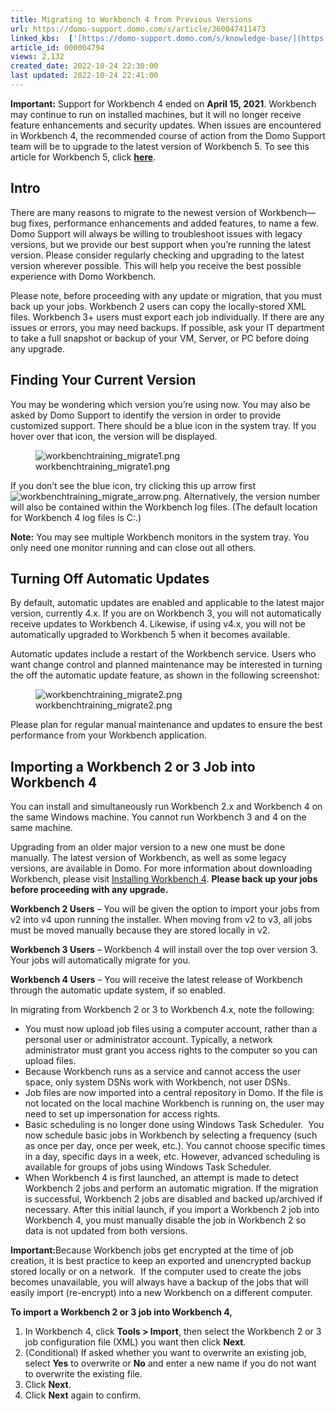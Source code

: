```yaml
---
title: Migrating to Workbench 4 from Previous Versions
url: https://domo-support.domo.com/s/article/360047411473
linked_kbs:  ['[https://domo-support.domo.com/s/knowledge-base/](https://domo-support.domo.com/s/knowledge-base/)', '[https://domo-support.domo.com/s/](https://domo-support.domo.com/s/)', '[https://domo-support.domo.com/s/topic/0TO5w000000ZammGAC](https://domo-support.domo.com/s/topic/0TO5w000000ZammGAC)', '[https://domo-support.domo.com/s/topic/0TO5w000000ZaoPGAS](https://domo-support.domo.com/s/topic/0TO5w000000ZaoPGAS)', '[https://domo-support.domo.com/s/topic/0TO5w000000ZapSGAS](https://domo-support.domo.com/s/topic/0TO5w000000ZapSGAS)', '[https://domo-support.domo.com/s/article/360043437133](https://domo-support.domo.com/s/article/360043437133)', '[https://domo-support.domo.com/s/article/360046765374](https://domo-support.domo.com/s/article/360046765374)', '[https://domo-support.domo.com/s/article/360047411473](https://domo-support.domo.com/s/article/360047411473)', '[https://domo-support.domo.com/s/topic/0TO5w000000ZapSGAS/workbench-4](https://domo-support.domo.com/s/topic/0TO5w000000ZapSGAS/workbench-4)', '[https://domo-support.domo.com/s/article/360043429933](https://domo-support.domo.com/s/article/360043429933)', '[https://domo-support.domo.com/s/article/360043429953](https://domo-support.domo.com/s/article/360043429953)', '[https://domo-support.domo.com/s/article/360042925494](https://domo-support.domo.com/s/article/360042925494)', '[https://domo-support.domo.com/s/article/4408174643607](https://domo-support.domo.com/s/article/4408174643607)', '[https://domo-support.domo.com/s/article/360043429913](https://domo-support.domo.com/s/article/360043429913)', '[https://domo-support.domo.com/s/login/](https://domo-support.domo.com/s/login/)']
article_id: 000004794
views: 2,132
created_date: 2022-10-24 22:30:00
last updated: 2022-10-24 22:41:00
---
```









**Important:** Support for Workbench 4 ended on **April 15, 2021**. Workbench may continue to run on installed machines, but it will no longer receive feature enhancements and security updates. When issues are encountered in Workbench 4, the recommended course of action from the Domo Support team will be to upgrade to the latest version of Workbench 5. To see this article for Workbench 5, click [**here**](/s/article/360043437133).




Intro
------


There are many reasons to migrate to the newest version of Workbench—bug fixes, performance enhancements and added features, to name a few. Domo Support will always be willing to troubleshoot issues with legacy versions, but we provide our best support when you’re running the latest version. Please consider regularly checking and upgrading to the latest version wherever possible. This will help you receive the best possible experience with Domo Workbench.


Please note, before proceeding with any update or migration, that you must back up your jobs. Workbench 2 users can copy the locally-stored XML files. Workbench 3+ users must export each job individually. If there are any issues or errors, you may need backups. If possible, ask your IT department to take a full snapshot or backup of your VM, Server, or PC before doing any upgrade. 



Finding Your Current Version
-----------------------------


You may be wondering which version you’re using now. You may also be asked by Domo Support to identify the version in order to provide customized support. There should be a blue icon in the system tray. If you hover over that icon, the version will be displayed.  
  
![workbenchtraining_migrate1.png](workbenchtraining_migrate1.png)


If you don’t see the blue icon, try clicking this up arrow first ![workbenchtraining_migrate_arrow.png](workbenchtraining_migrate_arrow.png). Alternatively, the version number will also be contained within the Workbench log files. (The default location for Workbench 4 log files is C:\ProgramData\Domo\Workbench\Logs.)




 


**Note:** You may see multiple Workbench monitors in the system tray. You only need one monitor running and can close out all others. 



Turning Off Automatic Updates
-----------------------------


By default, automatic updates are enabled and applicable to the latest major version, currently 4.x. If you are on Workbench 3, you will not automatically receive updates to Workbench 4. Likewise, if using v4.x, you will not be automatically upgraded to Workbench 5 when it becomes available.


Automatic updates include a restart of the Workbench service. Users who want change control and planned maintenance may be interested in turning the off the automatic update feature, as shown in the following screenshot:  
  
![workbenchtraining_migrate2.png](workbenchtraining_migrate2.png)  
  
Please plan for regular manual maintenance and updates to ensure the best performance from your Workbench application.


Importing a Workbench 2 or 3 Job into Workbench 4
-------------------------------------------------


You can install and simultaneously run Workbench 2.x and Workbench 4 on the same Windows machine. You cannot run Workbench 3 and 4 on the same machine.


Upgrading from an older major version to a new one must be done manually. The latest version of Workbench, as well as some legacy versions, are available in Domo. For more information about downloading Workbench, please visit [Installing Workbench 4](/s/article/360046765374 "http://knowledge.domo.com?cid=installworkbench4"). **Please back up your jobs before proceeding with any upgrade.**


**Workbench 2 Users** – You will be given the option to import your jobs from v2 into v4 upon running the installer. When moving from v2 to v3, all jobs must be moved manually because they are stored locally in v2.


**Workbench 3 Users** – Workbench 4 will install over the top over version 3. Your jobs will automatically migrate for you.


**Workbench 4 Users** – You will receive the latest release of Workbench through the automatic update system, if so enabled.


In migrating from Workbench 2 or 3 to Workbench 4.x, note the following:


* You must now upload job files using a computer account, rather than a personal user or administrator account. Typically, a network administrator must grant you access rights to the computer so you can upload files.
* Because Workbench runs as a service and cannot access the user space, only system DSNs work with Workbench, not user DSNs.
* Job files are now imported into a central repository in Domo. If the file is not located on the local machine Workbench is running on, the user may need to set up impersonation for access rights.
* Basic scheduling is no longer done using Windows Task Scheduler.  You now schedule basic jobs in Workbench by selecting a frequency (such as once per day, once per week, etc.). You cannot choose specific times in a day, specific days in a week, etc. However, advanced scheduling is available for groups of jobs using Windows Task Scheduler.
* When Workbench 4 is first launched, an attempt is made to detect Workbench 2 jobs and perform an automatic migration. If the migration is successful, Workbench 2 jobs are disabled and backed up/archived if necessary. After this initial launch, if you import a Workbench 2 job into Workbench 4, you must manually disable the job in Workbench 2 so data is not updated from both versions.





 


**Important:**Because Workbench jobs get encrypted at the time of job creation, it is best practice to keep an exported and unencrypted backup stored locally or on a network.  If the computer used to create the jobs becomes unavailable, you will always have a backup of the jobs that will easily import (re-encrypt) into a new Workbench on a different computer.




**To import a Workbench 2 or 3 job into Workbench 4,**


1. In Workbench 4, click **Tools > Import**, then select the Workbench 2 or 3 job configuration file (XML) you want then click **Next**.
2. (Conditional) If asked whether you want to overwrite an existing job, select **Yes** to overwrite or **No** and enter a new name if you do not want to overwrite the existing file.
3. Click **Next**.
4. Click **Next** again to confirm.


